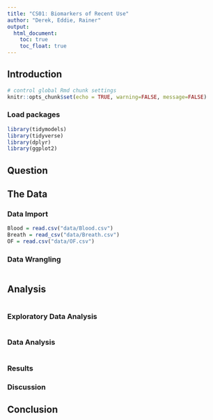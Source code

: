 ```yaml
---
title: "CS01: Biomarkers of Recent Use"
author: "Derek, Eddie, Rainer"
output: 
  html_document:
    toc: true
    toc_float: true
---
```


## Introduction

```r
# control global Rmd chunk settings
knitr::opts_chunk$set(echo = TRUE, warning=FALSE, message=FALSE)
```


### Load packages

```r
library(tidymodels)
library(tidyverse)
library(dplyr)
library(ggplot2)
```

## Question

## The Data


### Data Import

```r
Blood = read.csv("data/Blood.csv")
Breath = read_csv("data/Breath.csv")
OF = read.csv("data/OF.csv")

```

### Data Wrangling

```r

```

## Analysis

```r

```

### Exploratory Data Analysis

```r

```

### Data Analysis

```r

```

### Results


### Discussion


## Conclusion
